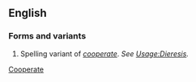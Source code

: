 ==English==
===Forms and variants===
# Spelling variant of ''[[cooperate]]''.  ''See [[Usage:Dieresis]].''

[[Category:English words spelled with diacritics or ligatures|Cooperate]]